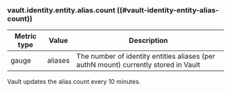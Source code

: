 ### vault.identity.entity.alias.count ((#vault-identity-entity-alias-count))

Metric type | Value   | Description
----------- | ------- | -----------
gauge       | aliases | The number of identity entities aliases (per authN mount) currently stored in Vault

Vault updates the alias count every 10 minutes.	